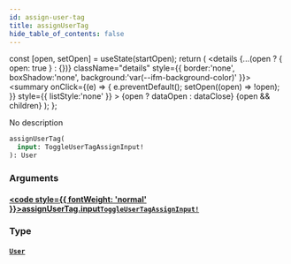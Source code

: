 ```yaml
---
id: assign-user-tag
title: assignUserTag
hide_table_of_contents: false
---
```







  const [open, setOpen] = useState(startOpen);
  return (
    <details {...(open ? { open: true } : {})} className="details" style={{ border:'none', boxShadow:'none', background:'var(--ifm-background-color)' }}>
      <summary
        onClick={(e) => {
          e.preventDefault();
          setOpen((open) => !open);
        }}
        style={{ listStyle:'none' }}
      >
      {open ? dataOpen : dataClose}
      </summary>
      {open && children}
    </details>
  );
};




No description


```graphql
assignUserTag(
  input: ToggleUserTagAssignInput!
): User
```


### Arguments

#### [<code style={{ fontWeight: 'normal' }}>assignUserTag.<b>input</b></code>](#)<Bullet />[`ToggleUserTagAssignInput!`](/schema/inputs/toggle-user-tag-assign-input) <Badge class="secondary" text="non-null"/> <Badge class="secondary" text="input"/>
> 
> 

### Type

#### [`User`](/schema/objects/user) <Badge class="secondary" text="object"/>
> 
> 



